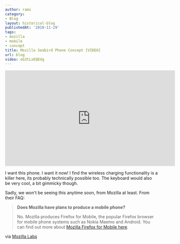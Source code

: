 ```yaml
---
author: rami
category:
- Blog
layout: historical-blog
publishedAt: '2010-11-29'
tags:
- mozilla
- mobile
- concept
title: Mozilla Seabird Phone Concept [VIDEO]
url: blog
video: oG3tLxEQEdg
---
```


<iframe width="560" height="315" src="https://www.youtube-nocookie.com/embed/oG3tLxEQEdg?rel=0" frameborder="0" allow="autoplay; encrypted-media" allowfullscreen></iframe>

I want this phone. I want it now! I find the wireless charging functionality is a killer here, its probably technically possible too. The keyboard would also be very cool, a bit gimmicky though.

Sadly, we won't be seeing this anytime soon, from Mozilla at least. From their FAQ:
  
<blockquote>
  <p><strong>Does Mozilla have plans to produce a mobile phone?</strong></p>
  <p>No. Mozilla produces Firefox for Mobile, the popular Firefox browser for mobile phone systems such as Nokia Maemo and Android. You can find out more about <a href="http://www.mozilla.com/en-US/mobile/"> Mozilla Firefox for Mobile here</a>.</p>
</blockquote>

via [Mozilla Labs](https://mozillalabs.com/conceptseries/2010/09/23/seabird/)